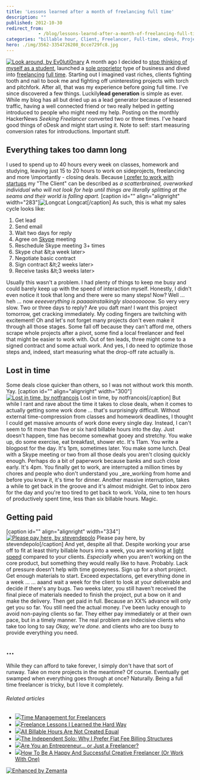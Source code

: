 ```yaml
---
title: 'Lessons learned after a month of freelancing full time'
description: ""
published: 2012-10-30
redirect_from: 
            - /blog/lessons-learnd-after-a-month-of-freelancing-full-time/swizec/5452
categories: "billable hour, Client, Freelancer, Full-time, oDesk, Project Management, Skype, Uncategorized, work"
hero: ./img/3562-3354726208_0cce729fc8.jpg
---
```

[![Look around, by Ev0luti0nary](http://farm9.staticflickr.com/8429/7867540240_37b9926b8b_z.jpg "Look around, by Ev0luti0nary")](http://www.flickr.com/photos/ev0luti0nary/7867540240/) A month ago I decided to [stop thinking of myself as a student](http://swizec.com/blog/on-becoming-a-college-dropout/swizec/5315), launched a [sole proprietor](http://en.wikipedia.org/wiki/Sole_proprietorship "Sole proprietorship") type of business and dived into [freelancing](http://en.wikipedia.org/wiki/Freelancer "Freelancer") [full time](http://en.wikipedia.org/wiki/Full-time "Full-time"). Starting out I imagined vast riches, clients fighting tooth and nail to book me and fighting off uninteresting projects with torch and pitchfork. After all, that was my experience before going full time. I&#x27;ve since discovered a few things. Luckily**lead generation** is simple as ever. While my blog has all but dried up as a lead generator because of lessened traffic, having a well connected friend or two really helped in getting introduced to people who might need my help. Posting on the monthly HackerNews _Seeking Freelancer_ converted two or three times. I&#x27;ve heard good things of oDesk and might start using it. Note to self: start measuring conversion rates for introductions. Important stuff.

## Everything takes too damn long

I used to spend up to 40 hours every week on classes, homework and studying, leaving just 15 to 20 hours to work on sideprojects, freelancing and more \\importantly - closing deals. Because [I prefer to work with startups](http://swizec.com/blog/why-i-only-work-with-startups/swizec/2936) my &quot;The Client&quot; can be described as _a scatterbrained, overworked individual who will not look for help until things are literally splitting at the seams and their world is falling apart._ \[caption id=&quot;&quot; align=&quot;alignright&quot; width=&quot;283&quot;]![Longcat](http://cache.ohinternet.com/images/5/5c/Longcat.jpg "Longcat") Longcat\[/caption] As such, this is what my sales cycle looks like:

1. Get lead
2. Send email
3. Wait two days for reply
4. Agree on [Skype](http://skype.com "Skype") meeting
5. Reschedule Skype meeting 3+ times
6. Skype chat &amp;lt;a week later&gt;
7. Negotiate basic contract
8. Sign contract &amp;lt;2 weeks later&gt;
9. Receive tasks &amp;lt;3 weeks later&gt;

Usually this wasn&#x27;t a problem. I had plenty of things to keep me busy and could barely keep up with the speed of interaction myself. Honestly, I didn&#x27;t even notice it took that long and there were so many steps! Now? Well ... heh ... now _eeeeverything is paaaainstaikingly sloooooooow_. So very very slow. Two or three days to reply? Are you daft man! I want this project tomorrow, get cracking immediately. My coding fingers are twitching with excitement! Oh and let&#x27;s not forget many projects don&#x27;t even make it through all those stages. Some fall off because they can&#x27;t afford me, others scrape whole projects after a pivot, some find a local freelancer and feel that might be easier to work with. Out of ten leads, three might come to a signed contract and some actual work. And yes, I do need to optimize those steps and, indeed, start measuring what the drop-off rate actually is.

## Lost in time

Some deals close quicker than others, so I was not without work this month. Yay. \[caption id=&quot;&quot; align=&quot;alignright&quot; width=&quot;300&quot;][![Lost in time, by notfrancois](http://farm3.staticflickr.com/2683/4328096189_ac4b8738df.jpg "Lost in time, by notfrancois")](http://www.flickr.com/photos/frenchy/4328096189/) Lost in time, by notfrancois\[/caption] But while I rant and rave about the time it takes to close deals, when it comes to actually getting some work done ... that&#x27;s surprisingly difficult. Without external time-compression from classes and homework deadlines, I thought I could get massive amounts of work done every single day. Instead, I can&#x27;t seem to fit more than five or six hard billable hours into the day. Just doesn&#x27;t happen, time has become somewhat gooey and stretchy. You wake up, do some exercise, eat breakfast, shower etc. It&#x27;s 11am. You write a blogpost for the day. It&#x27;s 1pm, sometimes later. You make some lunch. Deal with a Skype meeting or two from all those deals you aren&#x27;t closing quickly enough. Perhaps do a bit of paperwork because banks and such close early. It&#x27;s 4pm. You finally get to work, are interrupted a million times by chores and people who don&#x27;t understand you _are_working from home and before you know it, it&#x27;s time for dinner. Another massive interruption, takes a while to get back in the groove and it&#x27;s almost midnight. Get to inbox zero for the day and you&#x27;re too tired to get back to work. Voila, nine to ten hours of productively spent time, less than six billable hours. Magic.

## Getting paid

\[caption id=&quot;&quot; align=&quot;alignright&quot; width=&quot;334&quot;][![Please pay here, by stevendepolo](./img/3562-3354726208_0cce729fc8.jpg "Please pay here, by stevendepolo")](http://www.flickr.com/photos/stevendepolo/3354726208/) Please pay here, by stevendepolo\[/caption] And yet, despite all that. Despite working your arse off to fit at least thirty billable hours into a week, you are working at [light speed](http://en.wikipedia.org/wiki/Speed_of_light "Speed of light") compared to your clients. _Especially_ when you aren&#x27;t working on the core product, but something they would really like to have. Probably. Lack of pressure doesn&#x27;t help with time gooeyness. Sign up for a short project. Get enough materials to start. Exceed expectations, get everything done in a week ... ... aaand wait a week for the client to look at your deliverable and decide if there&#x27;s any bugs. Two weeks later, you still haven&#x27;t received the final piece of materials needed to finish the project, put a bow on it and make the delivery. Then get paid in full. Because an XX% advance will only get you so far. You still need the actual money. I&#x27;ve been lucky enough to avoid non-paying clients so far. They either pay immediately or at their own pace, but in a timely manner. The real problem are indecisive clients who take too long to say _Okay, we&#x27;re done._ and clients who are too busy to provide everything you need.

## ...

While they can afford to take forever, I simply don&#x27;t have that sort of runway. Take on more projects in the meantime? Of course. Eventually get swamped when everything goes through at once? Naturally. Being a full time freelancer is tricky, but I love it completely.

###### Related articles

- [![](http://i.zemanta.com/120222863_80_80.jpg)](http://rockfromthesun.wordpress.com/2012/10/21/time-management-for-freelancers/)[Time Management for Freelancers](http://rockfromthesun.wordpress.com/2012/10/21/time-management-for-freelancers/)
- [![](http://i.zemanta.com/114603895_80_80.jpg)](http://resnarkable.com/2012/09/freelance-lessons-i-learned-the-hard-way/)[Freelance Lessons I Learned the Hard Way](http://resnarkable.com/2012/09/freelance-lessons-i-learned-the-hard-way/)
- [![](http://i.zemanta.com/noimg_95_80_80.jpg)](http://lasthonestlawyer.wordpress.com/2012/09/24/all-billable-hours-are-not-created-equal/)[All Billable Hours Are Not Created Equal](http://lasthonestlawyer.wordpress.com/2012/09/24/all-billable-hours-are-not-created-equal/)
- [![](http://i.zemanta.com/110214272_80_80.jpg)](http://blog.rocketlawyer.com/the-independent-solo-why-i-prefer-flat-fee-billing-structures-99042)[The Independent Solo: Why I Prefer Flat Fee Billing Structures](http://blog.rocketlawyer.com/the-independent-solo-why-i-prefer-flat-fee-billing-structures-99042)
- [![](http://i.zemanta.com/112100500_80_80.jpg)](http://freelanceswitch.com/inspiration/are-you-an-entrepreneur/)[Are You an Entrepreneur... or Just a Freelancer?](http://freelanceswitch.com/inspiration/are-you-an-entrepreneur/)
- [![](http://i.zemanta.com/114610610_80_80.jpg)](http://www.fastcocreate.com/1681611/how-to-be-a-happy-and-successful-creative-freelancer-or-work-with-one)[How To Be A Happy And Successful Creative Freelancer (Or Work With One)](http://www.fastcocreate.com/1681611/how-to-be-a-happy-and-successful-creative-freelancer-or-work-with-one)

[![Enhanced by Zemanta](http://img.zemanta.com/zemified_e.png?x-id=16487827-a07b-44b8-b15a-540a639e9280)](http://www.zemanta.com/?px "Enhanced by Zemanta")